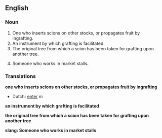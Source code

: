 ==English==

===Noun===
{{en-noun}}

#One who inserts scions on other stocks, or propagates fruit by ingrafting.
#An instrument by which grafting is facilitated.
#The original tree from which a scion has been taken for grafting upon another tree.
# {{slang}} Someone who works in market stalls.

===Translations===
'''one who inserts scions on other stocks, or propagates fruit by ingrafting'''
*Dutch: [[enter]] ''m''

'''an instrument by which grafting is facilitated'''

'''the original tree from which a scion has been taken for grafting upon another tree'''

'''slang: Someone who works in market stalls'''